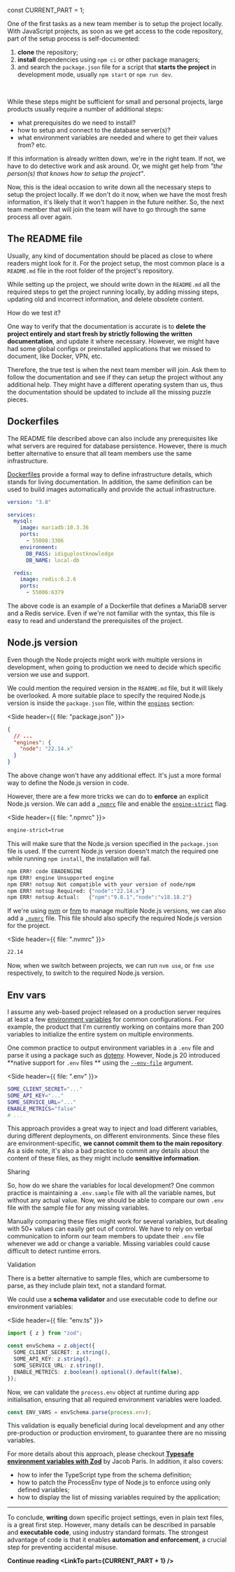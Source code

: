 


const CURRENT_PART = 1;


<TOC current={CURRENT_PART} />

One of the first tasks as a new team member is to setup the project locally. With JavaScript projects, as soon as we get access to the code repository, part of the setup process is self-documented:

1. **clone** the repository;
2. **install** dependencies using `npm ci` or other package managers;
3. and search the `package.json` file for a script that **starts the project** in development mode, usually `npm start` or `npm run dev`.

<br />

While these steps might be sufficient for small and personal projects, large products usually require a number of additional steps:

- what prerequisites do we need to install?
- how to setup and connect to the database server(s)?
- what environment variables are needed and where to get their values from? etc.

If this information is already written down, we're in the right team. If not, we have to do detective work and ask around. Or, we might get help from _"the person(s) that knows how to setup the project"_.

Now, this is the ideal occasion to write down all the necessary steps to setup the project locally. If we don't do it now, when we have the most fresh information, it's likely that it won't happen in the future neither. So, the next team member that will join the team will have to go through the same process all over again.

## The README file

Usually, any kind of documentation should be placed as close to where readers might look for it. For the project setup, the most common place is a `README.md` file in the root folder of the project's repository.

While setting up the project, we should write down in the `README.md` all the required steps to get the project running locally, by adding missing steps, updating old and incorrect information, and delete obsolete content.

<Subheading>How do we test it?</Subheading>

One way to verify that the documentation is accurate is to **delete the project entirely and start fresh by strictly following the written documentation**, and update it where necessary. However, we might have had some global configs or preinstalled applications that we missed to document, like Docker, VPN, etc.

Therefore, the true test is when the next team member will join. Ask them to follow the documentation and see if they can setup the project without any additional help. They might have a different operating system than us, thus the documentation should be updated to include all the missing puzzle pieces.

## Dockerfiles

The README file described above can also include any prerequisites like what servers are required for database persistence. However, there is much better alternative to ensure that all team members use the same infrastructure.

[Dockerfiles](https://docs.docker.com/reference/dockerfile/) provide a formal way to define infrastructure details, which stands for living documentation. In addition, the same definition can be used to build images automatically and provide the actual infrastructure.

```yaml
version: "3.8"

services:
  mysql:
    image: mariadb:10.3.36
    ports:
      - 55008:3306
    environment:
      DB_PASS: idiguplostknowledge
      DB_NAME: local-db

  redis:
    image: redis:6.2.6
    ports:
      - 55006:6379
```

The above code is an example of a Dockerfile that defines a MariaDB server and a Redis service. Even if we're not familiar with the syntax, this file is easy to read and understand the prerequisites of the project.

## Node.js version

Even though the Node projects might work with multiple versions in development, when going to production we need to decide which specific version we use and support.

We could mention the required version in the `README.md` file, but it will likely be overlooked. A more suitable place to specify the required Node.js version is inside the `package.json` file, within the [`engines`](https://docs.npmjs.com/cli/v11/configuring-npm/package-json#engines) section:

<Side header={{ file: "package.json" }}>

```json
{
  // ...
  "engines": {
    "node": "22.14.x"
  }
}
```

</Side>

The above change won't have any additional effect. It's just a more formal way to define the Node.js version in code.

However, there are a few more tricks we can do to **enforce** an explicit Node.js version. We can add a [`.npmrc`](https://docs.npmjs.com/cli/v9/configuring-npm/npmrc) file and enable the [`engine-strict`](https://docs.npmjs.com/cli/v9/using-npm/config#engine-strict) flag.

<Side header={{ file: ".npmrc" }}>

```bash
engine-strict=true
```

</Side>

This will make sure that the Node.js version specified in the `package.json` file is used. If the current Node.js version doesn't match the required one while running `npm install`, the installation will fail.

```bash
npm ERR! code EBADENGINE
npm ERR! engine Unsupported engine
npm ERR! notsup Not compatible with your version of node/npm
npm ERR! notsup Required: {"node":"22.14.x"}
npm ERR! notsup Actual:   {"npm":"9.8.1","node":"v18.18.2"}
```

If we're using [nvm](https://github.com/nvm-sh/nvm) or [fnm](https://github.com/Schniz/fnm) to manage multiple Node.js versions, we can also add a [`.nvmrc`](https://github.com/nvm-sh/nvm?tab=readme-ov-file#nvmrc) file. This file should also specify the required Node.js version for the project.

<Side header={{ file: ".nvmrc" }}>

```bash
22.14
```

</Side>

Now, when we switch between projects, we can run `nvm use`, or `fnm use` respectively, to switch to the required Node.js version.

## Env vars

I assume any web-based project released on a production server requires at least a few [environment variables](https://en.wikipedia.org/wiki/Environment_variable) for common configurations. For example, the product that I'm currently working on contains more than 200 variables to initialize the entire system on multiple environments.

One common practice to output environment variables in a `.env` file and parse it using a package such as [dotenv](https://www.npmjs.com/package/dotenv). However, Node.js 20 introduced **native support for `.env` files ** using the [`--env-file`](https://nodejs.org/dist/latest-v22.x/docs/api/cli.html#--env-fileconfig) argument.

<Side header={{ file: ".env" }}>

```bash
SOME_CLIENT_SECRET="..."
SOME_API_KEY="..."
SOME_SERVICE_URL="..."
ENABLE_METRICS="false"
# ...
```

</Side>

This approach provides a great way to inject and load different variables, during different deployments, on different environments. Since these files are environment-specific, **we cannot commit them to the main repository**. As a side note, it's also a bad practice to commit any details about the content of these files, as they might include **sensitive information**.

<Subheading>Sharing</Subheading>

So, how do we share the variables for local development? One common practice is maintaining a `.env.sample` file with all the variable names, but without any actual value. Now, we should be able to compare our own `.env` file with the sample file for any missing variables.

Manually comparing these files might work for several variables, but dealing with 50+ values can easily get out of control. We have to rely on verbal communication to inform our team members to update their `.env` file whenever we add or change a variable. Missing variables could cause difficult to detect runtime errors.

<Subheading>Validation</Subheading>

There is a better alternative to sample files, which are cumbersome to parse, as they include plain text, not a standard format.

We could use a **schema validator** and use executable code to define our environment variables:

<Side header={{ file: "env.ts" }}>

```ts
import { z } from "zod";

const envSchema = z.object({
  SOME_CLIENT_SECRET: z.string(),
  SOME_API_KEY: z.string(),
  SOME_SERVICE_URL: z.string(),
  ENABLE_METRICS: z.boolean().optional().default(false),
});
```
</Side>

Now, we can validate the `process.env` object at runtime during app initialisation, ensuring that all required environment variables were loaded.

```ts
const ENV_VARS = envSchema.parse(process.env);
```

This validation is equally beneficial during local development and any other pre-production or production enviroment, to guarantee there are no missing variables.

For more details about this approach, please checkout [**Typesafe environment variables with Zod**](https://www.jacobparis.com/content/type-safe-env) by Jacob Paris. In addition, it also covers:

- how to infer the TypeScript type from the schema definition;
- how to patch the ProcessEnv type of Node.js to enforce using only defined variables;
- how to display the list of missing variables required by the application;

---

To conclude, **writing** down specific project settings, even in plain text files, is a great first step. However, many details can be described in parsable and **executable code**, using industry standard formats. The strongest advantage of code is that it enables **automation and enforcement**, a crucial step for preventing accidental misuse.

**Continue reading <LinkTo part={CURRENT_PART + 1} />**